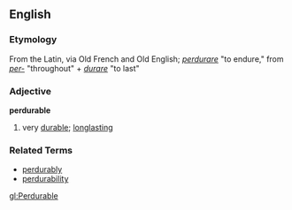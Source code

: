==English==
=== Etymology ===
From the Latin, via Old French and Old English; ''[[perdurare]]'' "to endure," from ''[[per-]]'' "throughout" + ''[[durare]]'' "to last"

=== Adjective ===
'''perdurable'''
# very [[durable]]; [[longlasting]]

=== Related Terms ===
*[[perdurably]]
*[[perdurability]]

[[gl:Perdurable]]